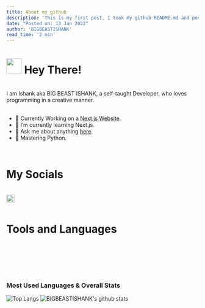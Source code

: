 ```yaml
---
title: About my github
description: 'This is my first post, I took my github README.md and posted as it has content about my github'
date: "Posted on: 13 Jan 2022"
author: 'BIGBEASTISHANK'
read_time: '2 min'
---
```


# <img src="https://cdn.discordapp.com/emojis/776716850301763605.gif?v=1" width="40"> Hey There! 

<br/>
I am Ishank aka BIG BEAST ISHANK, a self-taught Developer, who loves programming in a creative manner.

<br/>
<br/>

* 🔭 Currently Working on a [Next.js Website](https://github.com/bigbeastishank/bigbeastishank.com).
* 🌱 I’m currently learning Next.js.
* 💬 Ask me about anything [here](https://github.com/BIGBEASTISHANK/BIGBEASTISHANK/issues).
* 💪 Mastering Python.
<br/>

# My Socials

<br/>
<a href="https://instagram.com/opishank">
  <img align="left" alt="BIGBEASTISHANK | Twitch" width="21px" src="https://logodownload.org/wp-content/uploads/2017/04/instagram-logo.png">
</a>
<br />
<br/>

# Tools and Languages

<br />
<div style='display: flex'>
<img height="10px" width='33px' src="https://cdn.discordapp.com/attachments/765049600817233931/781425295622012968/visual-studio-code.png">
<img height="10px" width='33px' src="https://media-exp1.licdn.com/dms/image/C4E0BAQENGF_f27EylA/company-logo_200_200/0/1519912874442?e=2159024400&v=beta&t=owTYkAh6F570qj9eS41jbyJvEenXzKcmFFV0x0zU_zE">
<img height="10px" width='33px' src="https://upload.wikimedia.org/wikipedia/commons/thumb/0/0d/C_Sharp_wordmark.svg/1200px-C_Sharp_wordmark.svg.png">
<img height="10px" width='33px' src="https://cdn.discordapp.com/attachments/765049600817233931/781426103742234634/html.png">
<img height="10px" width='33px' src="https://raw.githubusercontent.com/github/explore/80688e429a7d4ef2fca1e82350fe8e3517d3494d/topics/javascript/javascript.png">
<img height="10px" width='33px' src="https://raw.githubusercontent.com/github/explore/80688e429a7d4ef2fca1e82350fe8e3517d3494d/topics/react/react.png">
<img height="10px" width='33px' src="https://raw.githubusercontent.com/github/explore/80688e429a7d4ef2fca1e82350fe8e3517d3494d/topics/nodejs/nodejs.png"></div> <br />

<br/>
<br/>

### Most Used Languages & Overall Stats

![Top Langs](https://github-readme-stats.vercel.app/api/top-langs/?username=BIGBEASTISHANK&theme=great-gatsby) ![BIGBEASTISHANK's github stats](https://github-readme-stats.vercel.app/api?username=BIGBEASTISHANK&count_private=true&theme=great-gatsby)
